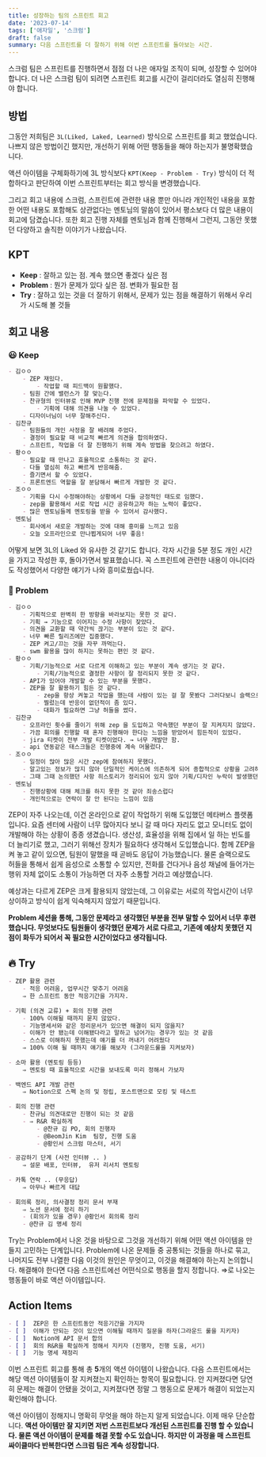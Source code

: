 ```yaml
---
title: 성장하는 팀의 스프린트 회고
date: '2023-07-14'
tags: ['애자일', '스크럼']
draft: false
summary: 다음 스프린트를 더 잘하기 위해 이번 스프린트를 돌아보는 시간.
---
```


스크럼 팀은 스프린트를 진행하면서 점점 더 나은 애자일 조직이 되며, 성장할 수 있어야 합니다. 더 나은 스크럼 팀이 되려면 스프린트 회고를 시간이 걸리더라도 열심히 진행해야 합니다.

## 방법
그동안 저희팀은 `3L(Liked, Laked, Learned)` 방식으로 스프린트를 회고 했었습니다. 나쁘지 않은 방법이긴 했지만, 개선하기 위해 어떤 행동들을 해야 하는지가 불명확했습니다.

액션 아이템을 구체화하기에 3L 방식보다 `KPT(Keep - Problem - Try)` 방식이 더 적합하다고 판단하여 이번 스프린트부터는 회고 방식을 변경했습니다.

그리고 회고 내용에 스크럼, 스프린트에 관련한 내용 뿐만 아니라 개인적인 내용을 포함한 어떤 내용도 포함해도 상관없다는 멘토님의 말씀이 있어서 평소보다 더 많은 내용이 회고에 담겼습니다. 또한 회고 진행 자체를 멘토님과 함께 진행해서 그런지, 그동안 못했던 다양하고 솔직한 이야기가 나왔습니다.

## KPT

- **Keep** : 잘하고 있는 점. 계속 했으면 좋겠다 싶은 점
- **Problem** : 뭔가 문제가 있다 싶은 점. 변화가 필요한 점
- **Try** : 잘하고 있는 것을 더 잘하기 위해서, 문제가 있는 점을 해결하기 위해서 우리가 시도해 볼 것들

## 회고 내용

### 😃 Keep

```md
- 김ㅇㅇ
    - ZEP 재밌다.
        - 작업할 때 피드백이 원활했다.
    - 팀원 간에 밸런스가 잘 맞는다.
    - 찬규형의 인터뷰로 인해 MVP 진행 전에 문제점을 파악할 수 있었다.
        - 기획에 대해 의견을 나눌 수 있었다.
    - 디자이너님이 너무 잘해주신다.
- 김찬규
    - 팀원들의 개인 사정을 잘 배려해 주었다.
    - 결정이 필요할 때 비교적 빠르게 의견을 합의하였다.
    - 스프린트, 작업을 더 잘 진행하기 위해 계속 방법을 찾으려고 하였다.
- 황ㅇㅇ
    - 필요할 때 만나고 효율적으로 소통하는 것 같다.
    - 다들 열심히 하고 빠르게 반응해줌.
    - 즐기면서 할 수 있었다.
    - 프론트엔드 역할을 잘 분담해서 빠르게 개발한 것 같다.
- 조ㅇㅇ
    - 기획을 다시 수정해야하는 상황에서 다들 긍정적인 태도로 임했다.
    - zep을 활용해서 서로 작업 시간 공유하고자 하는 노력이 좋았다.
    - 많은 멘토님들께 멘토링을 받을 수 있어서 감사했다.
- 멘토님
    - 회사에서 새로운 개발하는 것에 대해 흥미를 느끼고 있음
    - 오늘 오프라인으로 만나뵙게되어 너무 좋음!
```

어떻게 보면 3L의 Liked 와 유사한 것 같기도 합니다. 각자 시간을 5분 정도 개인 시간을 가지고 작성한 후, 돌아가면서 발표했습니다. 
꼭 스프린트에 관련한 내용이 아니더라도 작성했어서 다양한 얘기가 나와 흥미로웠습니다.

### 🤔 Problem

```md
- 김ㅇㅇ
    - 기획적으로 완벽히 한 방향을 바라보지는 못한 것 같다.
    - 기획 → 기능으로 이어지는 수정 사항이 잦았다.
    - 의견을 교환할 때 약간씩 끊기는 부분이 있는 것 같다.
    - 너무 빠른 릴리즈에만 집중했다.
    - ZEP 켜고/끄는 것을 자꾸 까먹는다.
    - swm 활용을 많이 하지는 못하는 편인 것 같다.
- 황ㅇㅇ
    - 기획/기능적으로 서로 다르게 이해하고 있는 부분이 계속 생기는 것 같다.
        - 기획/기능적으로 결정한 사항이 잘 정리되지 못한 것 같다.
    - API가 있어야 개발할 수 있는 부분을 못했다.
    - ZEP을 잘 활용하기 힘든 것 같다.
        - zep을 항상 켜놓고 작업을 했는데 사람이 있는 걸 잘 못봤다 그러다보니 슬랙으로 메세지를 보냈다.
        - 찔렀는데 반응이 없던적이 좀 있다.
        - 대화가 필요하면 그냥 허들을 썼다.
- 김찬규
    - 오프라인 횟수를 줄이기 위해 zep 을 도입하고 약속했던 부분이 잘 지켜지지 않았다.
    - 가끔 회의를 진행할 때 혼자 진행해야 한다는 느낌을 받았어서 힘든적이 있었다.
    - jira 티켓이 전부 개발 티켓이었다. → 너무 개발만 함.
    - api 연동같은 태스크들은 진행중에 계속 머물렀다.
- 조ㅇㅇ
    - 일정이 많아 많은 시간 zep에 참여하지 못했다.
    - 알고있는 정보가 많지 않아 단일적인 케이스에 의존하게 되어 종합적으로 상황을 고려하지 못한 것 같다.
    - 그때 그때 논의했던 사항 히스토리가 정리되어 있지 않아 기획/디자인 누락이 발생했던 것 같다.
- 멘토님
    - 진행상황에 대해 체크를 하지 못한 것 같아 죄송스럽다
    - 개인적으로는 연락이 잘 안 된다는 느낌이 있음
```

ZEP이 자주 나오는데, 이건 온라인으로 같이 작업하기 위해 도입했던 메타버스 플랫폼입니다. 요즘 센터에 사람이 너무 많아지다 보니 갈 때 마다 자리도 없고 모니터도 없이 개발해야 하는 상황이 종종 생겼습니다.
생산성, 효율성을 위해 집에서 일 하는 빈도를 더 늘리기로 했고, 그러기 위해선 장치가 필요하다 생각해서 도입했습니다. 
함께 ZEP을 켜 놓고 같이 있으면, 팀원이 말했을 때 곧바도 응답이 가능했습니다. 물론 슬랙으로도 허들을 통해서 쉽게 음성으로 소통할 수 있지만, 전화를 건다거나 음성 채널에 들어가는 행위 자체 없이도 소통이 가능하면 더 자주 소통할 거라고 예상했습니다.

예상과는 다르게 ZEP은 크게 활용되지 않았는데, 그 이유로는 서로의 작업시간이 너무 상이하고 방식이 쉽게 익숙해지지 않았기 때문입니다.

**Problem 세션을 통해, 그동안 문제라고 생각했던 부분을 전부 말할 수 있어서 너무 후련했습니다. 무엇보다도 팀원들이 생각했던 문제가 서로 다르고, 기존에 예상치 못했던 지점이 화두가 되어서 꼭 필요한 시간이었다고 생각됩니다.**

## 🔥 Try

```md
- ZEP 활용 관련
    - 적응 어려움, 업무시간 맞추기 어려움
    ⇒ 한 스프린트 동안 적응기간을 가지자.
    
- 기획 (의견 교류) + 회의 진행 관련
    - 100% 이해될 때까지 묻지 않았다.
    - 기능명세서와 같은 정리문서가 있으면 해결이 되지 않을지?
    - 이해가 안 됐는데 이해됐다라고 말하고 넘어가는 경우가 있는 것 같음
    - 스스로 이해하지 못했는데 얘기를 더 꺼내기 어려웠다
    ⇒ 100% 이해 될 때까지 얘기를 해보자 (그라운드룰을 지켜보자)
    
- 소마 활용 (멘토링 등등)
    ⇒ 멘토링 때 효율적으로 시간을 보내도록 미리 정해서 가보자
    
- 백엔드 API 개발 관련
    ⇒ Notion으로 스펙 논의 및 정립, 포스트맨으로 모킹 및 테스트
    
- 회의 진행 관련
    - 찬규님 의견대로만 진행이 되는 것 같음
    - ⇒ R&R 확실하게
        - @찬규 김 PO, 회의 진행자
        - @BeomJin Kim ‍ 팀장, 진행 도움
        - @황인서 스크럼 마스터, 서기

- 공감하기 단계 (사전 인터뷰 .. )
    ⇒ 설문 배포, 인터뷰,  유저 리서치 멘토링
    
- 카톡 연락 .. (무응답)
    ⇒ 아무나 빠르게 대답
    
- 회의록 정리, 의사결정 정리 문서 부재
    ⇒ 노션 문서에 정리 하기
    - (회의가 있을 경우) @황인서 회의록 정리
    - @찬규 김 명세 정리
```

Try는 Problem에서 나온 것을 바탕으로 그것을 개선하기 위해 어떤 액션 아이템을 만들지 고민하는 단계입니다. Problem에 나온 문제들 중 공통되는 것들을 하나로 묶고, 나머지도 전부 나열한 다음 이것의 원인은 무엇이고, 이것을 해결해야 하는지 논의합니다. 해결해야 한다면 다음 스프린트에선 어떤식으로 행동을 할지 정합니다. ⇒로 나오는 행동들이 바로 액션 아이템입니다.

## Action Items

```md
- [ ]  ZEP은 한 스프린트동안 적응기간을 가지자
- [ ]  이해가 안되는 것이 있으면 이해될 때까지 질문을 하자(그라운드 룰을 지키자)
- [ ]  Notion에 API 문서 합의
- [ ]  회의 R&R을 확실하게 정해서 지키자 (진행자, 진행 도움, 서기)
- [ ]  기능 명세 재정리
```

이번 스프린트 회고를 통해 총 **5**개의 액션 아이템이 나왔습니다.
다음 스프린트에서는 해당 액션 아이템들이 잘 지켜졌는지 확인하는 항목이 필요합니다. 안 지켜졌다면 당연히 문제는 해결이 안됐을 것이고, 지켜졌다면 정말 그 행동으로 문제가 해결이 되었는지 확인해야 합니다.

액션 아이템이 정해지니 명확히 무엇을 해야 하는지 알게 되었습니다. 이제 매우 단순합니다.
**액션 아이템만 잘 지키면 저번 스프린트보다 개선된 스프린트를 진행 할 수 있습니다. 물론 액션 아이템이 문제를 해결 못할 수도 있습니다. 하지만 이 과정을 매 스프린트 싸이클마다 반복한다면 스크럼 팀은 계속 성장합니다.**

